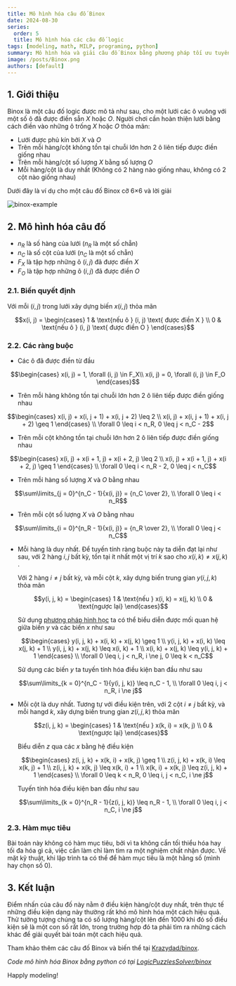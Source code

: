 ```yaml
---
title: Mô hình hóa câu đố Binox
date: 2024-08-30
series:
  order: 5
  title: Mô hình hóa các câu đố logic
tags: [modeling, math, MILP, programing, python]
summary: Mô hình hóa và giải câu đố Binox bằng phương pháp tối ưu tuyến tính hỗn hợp nguyên.
image: /posts/Binox.png
authors: [default]
---
```




## 1. Giới thiệu

Binox là một câu đố logic được mô tả như sau, cho một lưới các ô vuông với một số ô đã được điền sẵn $X$ hoặc $O$.
Người chơi cần hoàn thiện lưới bằng cách điền vào những ô trống $X$ hoặc $O$ thỏa mãn:
- Lưới được phủ kín bởi $X$ và $O$
- Trên mỗi hàng/cột không tồn tại chuỗi lớn hơn 2 ô liên tiếp được điền giống nhau
- Trên mỗi hàng/cột số lượng $X$ bằng số lượng $O$
- Mỗi hàng/cột là duy nhất (Không có 2 hàng nào giống nhau, không có 2 cột nào giống nhau)

Dưới đây là ví dụ cho một câu đố Binox cỡ 6×6 và lời giải

![binox-example](/posts/Binox.png)

## 2. Mô hình hóa câu đố

- $n_R$ là số hàng của lưới ($n_R$ là một số chẵn)
- $n_C$ là số cột của lưới ($n_C$ là một số chẵn)
- $F_X$ là tập hợp những ô $(i, j)$ đã được điền $X$
- $F_O$ là tập hợp những ô $(i, j)$ đã được điền $O$

### 2.1. Biến quyết định

Với mỗi $(i, j)$ trong lưới xây dựng biến $x(i, j)$ thỏa mãn

```math
x(i, j) = \begin{cases}
  1 & \text{nếu ô } (i, j) \text{ được điền X } \\
  0 & \text{nếu ô } (i, j) \text{ được điền O }
\end{cases}
```

### 2.2. Các ràng buộc

- Các ô đã được điền từ đầu
```math
\begin{cases}
    x(i, j) = 1, \forall (i, j) \in F_X\\
    x(i, j) = 0, \forall (i, j) \in F_O
\end{cases}
```

- Trên mỗi hàng không tồn tại chuỗi lớn hơn 2 ô liên tiếp được điền giống nhau
```math
\begin{cases}
    x(i, j) + x(i, j + 1) + x(i, j + 2) \leq 2 \\
    x(i, j) + x(i, j + 1) + x(i, j + 2) \geq 1
\end{cases}
\\ \forall 0 \leq i < n_R, 0 \leq j < n_C - 2
```

- Trên mỗi cột không tồn tại chuỗi lớn hơn 2 ô liên tiếp được điền giống nhau
```math
\begin{cases}
    x(i, j) + x(i + 1, j) + x(i + 2, j) \leq 2 \\
    x(i, j) + x(i + 1, j) + x(i + 2, j) \geq 1
\end{cases}
\\ \forall 0 \leq i < n_R - 2, 0 \leq j < n_C
```

- Trên mỗi hàng số lượng $X$ và $O$ bằng nhau
```math
\sum\limits_{j = 0}^{n_C - 1}{x(i, j)} = {n_C \over 2}, \\ \forall 0 \leq i < n_R
```

- Trên mỗi cột số lượng $X$ và $O$ bằng nhau
```math
\sum\limits_{i = 0}^{n_R - 1}{x(i, j)} = {n_R \over 2}, \\ \forall 0 \leq j < n_C
```

- Mỗi hàng là duy nhất. Để tuyến tính ràng buộc này ta diễn đạt lại như sau, với 2 hàng $i, j$ bất
kỳ, tồn tại ít nhất một vị trí $k$ sao cho $x(i, k) \ne x(j, k)$ .

  Với 2 hàng $i \ne j$ bất kỳ, và mỗi cột $k$, xây dựng biến trung gian $y(i, j, k)$ thỏa mãn
  ```math
  y(i, j, k) = \begin{cases}
    1 & \text{nếu } x(i, k) = x(j, k) \\
    0 & \text{ngược lại}
  \end{cases}
  ```
  Sử dụng [phương pháp hình học](/blog/modeling-tips-trick#2-m%C3%B4-h%C3%ACnh-h%C3%B3a-r%C3%A0ng-bu%E1%BB%99c-phi-tuy%E1%BA%BFn-b%E1%BA%B1ng-h%C3%ACnh-h%E1%BB%8Dc)
  ta có thể biểu diễn được mối quan hệ giữa biến $y$ và các biến $x$ như sau
  ```math
  \begin{cases}
    y(i, j, k) + x(i, k) + x(j, k) \geq 1 \\
    y(i, j, k) + x(i, k) \leq x(j, k) + 1 \\
    y(i, j, k) + x(j, k) \leq x(i, k) + 1 \\
    x(i, k) + x(j, k) \leq y(i, j, k) + 1
  \end{cases} \\ \forall 0 \leq i, j < n_R, i \ne j, 0 \leq k < n_C
  ```
  Sử dụng các biến $y$ ta tuyến tính hóa điều kiện ban đầu như sau
  ```math
  \sum\limits_{k = 0}^{n_C - 1}{y(i, j, k)} \leq n_C - 1, \\ \forall 0 \leq i, j < n_R, i \ne j
  ```
- Mỗi cột là duy nhất. Tương tự với điều kiện trên, với 2 cột $i \ne j$ bất kỳ, và mỗi hangd $k$,
xây dựng biến trung gian $z(i, j, k)$ thỏa mãn
  ```math
  z(i, j, k) = \begin{cases}
    1 & \text{nếu } x(k, i) = x(k, j) \\
    0 & \text{ngược lại}
  \end{cases}
  ```
  Biểu diễn $z$ qua các $x$ bằng hệ điều kiện
  ```math
  \begin{cases}
    z(i, j, k) + x(k, i) + x(k, j) \geq 1 \\
    z(i, j, k) + x(k, i) \leq x(k, j) + 1 \\
    z(i, j, k) + x(k, j) \leq x(k, i) + 1 \\
    x(k, i) + x(k, j) \leq z(i, j, k) + 1
  \end{cases}
  \\ \forall 0 \leq k < n_R, 0 \leq i, j < n_C, i \ne j
  ```
  Tuyến tính hóa điều kiện ban đầu như sau
  ```math
  \sum\limits_{k = 0}^{n_R - 1}{z(i, j, k)} \leq n_R - 1, \\ \forall 0 \leq i, j < n_C, i \ne j
  ```

### 2.3. Hàm mục tiêu

Bài toán này không có hàm mục tiêu, bởi vì ta không cần tối thiểu hóa hay tối đa hóa gì cả, việc
cần làm chỉ làm tìm ra một nghiệm chất nhận được. Về mặt kỹ thuật, khi lập trình ta có thể để hàm
mục tiêu là một hằng số (mình hay chọn số 0).

## 3. Kết luận

Điểm nhấn của câu đố này nằm ở điều kiện hàng/cột duy nhất, trên thực tế những điều kiện dạng này
thường rất khó mô hình hóa một cách hiệu quả. Thử tưởng tượng chúng ta có số lượng
hàng/cột lên đến 1000 khi đó số điều kiện sẽ là một con số rất lớn, trong trường hợp đó ta phải
tìm ra những cách khác để giải quyết bài toán một cách hiệu quả.

Tham khảo thêm các câu đố Binox và biến thể tại [Krazydad/binox](https://krazydad.com/binox/).

*Code mô hình hóa Binox bằng python có tại [LogicPuzzlesSolver/binox](https://github.com/Tung-hehe/LogicPuzzlesSolver/blob/main/src/puzzles/binox.py)*

Happly modeling! <Twemoji emoji="clinking-beer-mugs" />

